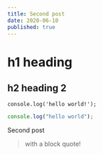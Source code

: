```yaml
---
title: Second post
date: 2020-06-10
published: true
---
```


# h1 heading

## h2 heading 2

`console.log('hello world!');`

```jsx
console.log("hello world");
```

Second post

> with a block quote!
